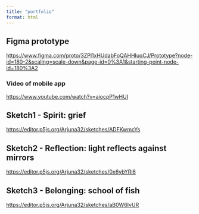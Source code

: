 ```yaml
---
title: "portfolio"
format: html
---
```


## Figma prototype
<https://www.figma.com/proto/3ZPl1xHUdabFoQAHHIuqCJ/Prototype?node-id=180-2&scaling=scale-down&page-id=0%3A1&starting-point-node-id=180%3A2>{.figma}



### Video of mobile app

<https://www.youtube.com/watch?v=aiocpP1wHUI>{.video}

## Sketch1 - Spirit: grief
<https://editor.p5js.org/Arjuna32/sketches/ADFKwmcYs>{.sketch1}

## Sketch2 - Reflection: light reflects against mirrors
<https://editor.p5js.org/Arjuna32/sketches/0x6ybYRl6>{.sketch2}

## Sketch3 - Belonging: school of fish
<https://editor.p5js.org/Arjuna32/sketches/aB0W6IvUR>{.sketch3}